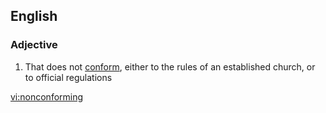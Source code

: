 ==English==
===Adjective===
{{en-adj}}
# That does not [[conform]], either to the rules of an established church, or to official regulations

[[vi:nonconforming]]